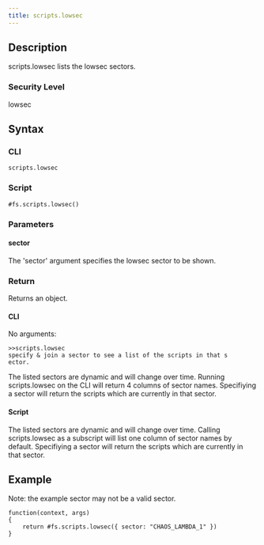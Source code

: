 ```yaml
---
title: scripts.lowsec
---
```


## Description

scripts.lowsec lists the lowsec sectors.

### Security Level

lowsec

## Syntax

### CLI

```
scripts.lowsec
```

### Script

```
#fs.scripts.lowsec()
```

### Parameters

#### sector

The 'sector' argument specifies the lowsec sector to be shown.

### Return

Returns an object.

#### CLI

No arguments:

```
>>scripts.lowsec
specify & join a sector to see a list of the scripts in that s
ector.
```

The listed sectors are dynamic and will change over time. Running scripts.lowsec on the CLI will return 4 columns of sector names. Specifiying a sector will return the scripts which are currently in that sector.

#### Script

The listed sectors are dynamic and will change over time. Calling scripts.lowsec as a subscript will list one column of sector names by default. Specifiying a sector will return the scripts which are currently in that sector.

## Example

Note: the example sector may not be a valid sector.

```
function(context, args)
{
	return #fs.scripts.lowsec({ sector: "CHAOS_LAMBDA_1" })
}
```
